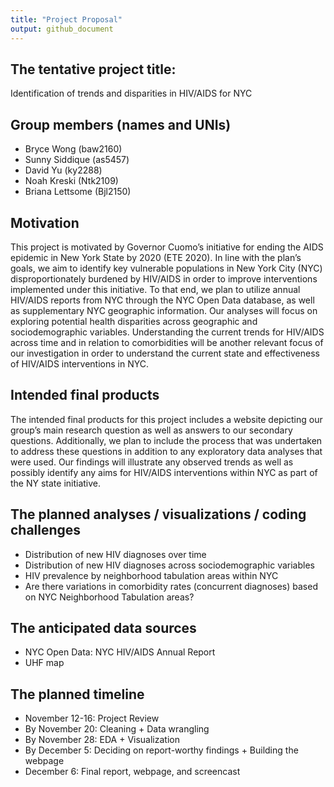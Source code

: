 ```yaml
---
title: "Project Proposal"
output: github_document
---
```


## The tentative project title:
Identification of trends and disparities in HIV/AIDS for NYC

## Group members (names and UNIs)
* Bryce Wong (baw2160)
* Sunny Siddique (as5457)
* David Yu (ky2288)
* Noah Kreski (Ntk2109)
* Briana Lettsome (Bjl2150)

## Motivation
This project is motivated by Governor Cuomo’s initiative for ending the AIDS epidemic in New York State by 2020 (ETE 2020). In line with the plan’s goals, we aim to identify key vulnerable populations in New York City (NYC) disproportionately burdened by HIV/AIDS in order to improve interventions implemented under this initiative. To that end, we plan to utilize annual HIV/AIDS reports from NYC through the NYC Open Data database, as well as supplementary NYC geographic information. Our analyses will focus on exploring potential health disparities across geographic and sociodemographic variables. Understanding the current trends for HIV/AIDS across time and in relation to comorbidities will be another relevant focus of our investigation in order to understand the current state and effectiveness of HIV/AIDS interventions in NYC.

## Intended final products
The intended final products for this project includes a website depicting our group’s main research question as well as answers to our  secondary questions. Additionally, we plan to include the process that was undertaken to address these questions in addition to any exploratory data analyses that were used. Our findings will illustrate any observed trends as well as possibly identify any aims for HIV/AIDS interventions within NYC as part of the NY state initiative.

## The planned analyses / visualizations / coding challenges
* Distribution of new HIV diagnoses over time
* Distribution of new HIV diagnoses across sociodemographic variables
* HIV prevalence by neighborhood tabulation areas within NYC 
* Are there variations in comorbidity rates (concurrent diagnoses) based on NYC Neighborhood Tabulation areas? 

## The anticipated data sources
* NYC Open Data: NYC HIV/AIDS Annual Report
* UHF map

## The planned timeline
* November 12-16: Project Review
* By November 20: Cleaning + Data wrangling
* By November 28: EDA + Visualization
* By December 5: Deciding on report-worthy findings + Building the webpage
* December 6: Final report, webpage, and screencast